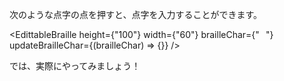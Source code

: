 
次のような点字の点を押すと、点字を入力することができます。

<EdittableBraille
  height={"100"}
  width={"60"}
  brailleChar={"⠀"}
  updateBrailleChar={(brailleChar) => {}}
/>

では、実際にやってみましょう！
